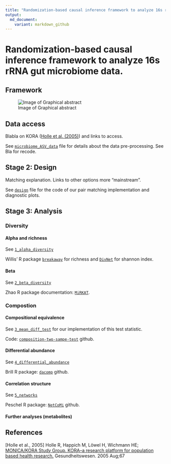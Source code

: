 ```yaml
---
title: "Randomization-based causal inference framework to analyze 16s rRNA gut microbiome data."
output:
  md_document:
    variant: markdown_github
---
```


# Randomization-based causal inference framework to analyze 16s rRNA gut microbiome data.

## Framework

![Image of Graphical abstract](misc/Fig1_graphical_abstract.png)

## Data access

Blabla on KORA ([Holle et al. (2005)](https://pubmed.ncbi.nlm.nih.gov/16032513/)) and links to access.

See [`microbiome_ASV_data`](microbiome_ASV_data) file for details about the data pre-processing.
See Bla for recode.

## Stage 2: Design

Matching explanation. Links to other options more "mainstream".

See [`design`](design) file for the code of our pair matching implementation and diagnostic plots.

## Stage 3: Analysis

### Diversity

#### Alpha and richness

See [`1_alpha_diversity`](1_alpha_diversity)

Willis' R package [`breakaway`](https://github.com/adw96/breakaway) for richness and [`DivNet`](https://github.com/adw96/DivNet) for shannon index.

#### Beta

See [`2_beta_diversity`](2_beta_diversity)

Zhao R package documentation: [`MiRKAT`](https://cran.r-project.org/web/packages/MiRKAT/index.html).

### Compostion

#### Compositional equivalence

See [`3_mean_diff_test`](3_mean_diff_test) for our implementation of this test statistic.

Code: [`composition-two-sampe-test`](https://github.com/yuanpeicao/composition-two-sampe-test) github.

#### Differential abundance

See [`4_differential_abundance`](4_differential_abundance)

Brill R package: [`dacomp`](https://github.com/barakbri/dacomp) github.

#### Correlation structure

See [`5_networks`](5_networks)

Peschel R package: [`NetCoMi`](https://github.com/stefpeschel/NetCoMi) github.

#### Further analyses (metabolites)

## References

[Holle et al., 2005] Holle R, Happich M, Löwel H, Wichmann HE; [MONICA/KORA Study Group. KORA--a research platform for population based health research.](https://pubmed.ncbi.nlm.nih.gov/16032513/) Gesundheitswesen. 2005 Aug;67 


